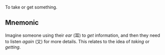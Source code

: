 To take or get something.

## Mnemonic

Imagine someone using their _ear_ (耳) to _get_ information, and then they need to listen _again_
(又) for more details. This relates to the idea of _taking_ or _getting_.
